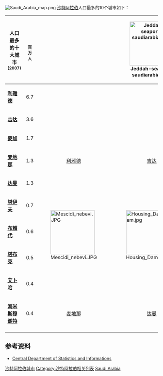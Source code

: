 [[File:Saudi_Arabia_map.png|right]]
[[沙特阿拉伯|沙特阿拉伯]]人口最多的10个城市如下：
<center>
{| class="wikitable" style="text-align:right; margin-right:50px; font-size:90%"
|- 
! align=center |'''人口最多的十大城市'''<br><small>(2007)</small>
! <br><small>百万人</small>
! rowspan=4 |
! rowspan=4 | [[Image:Jeddah-seaport-saudiarabia.PNG|145px]]
! rowspan=4 | [[Image:The_Holy_Mosque_in_Mecca.jpg|145px]]
|- 
| align=left | '''[[利雅德|利雅德]]''' || 6.7 
|- 
| align=left | '''[[吉达|吉达]]''' || 3.6
|-
| align=left | '''[[麥加|麥加]]''' || 1.7
|-
| align=left | '''[[麦地那|麦地那]]''' || 1.3 ||align=center | [[利雅德|利雅德]] ||align=center | [[吉达|吉达]] ||align=center | [[麥加|麥加]]
|-
| align=left | '''[[达曼_(沙特阿拉伯)|达曼]]''' || 1.3 ||rowspan=5 | [[Image:Mescidi_nebevi.JPG|145px]] ||rowspan=5 |[[Image:Housing_Dammam.jpg|145px]] ||rowspan=5 | [[Image:Abha_from_Abha_Palace_Hotel.JPG|145px]]
|-
| align=left | '''[[塔伊夫|塔伊夫]]''' || 0.7
|-
| align=left | '''[[布賴代|布賴代]]''' || 0.6
|-
| align=left | '''[[塔布克|塔布克]]''' || 0.5
|-
| align=left | '''[[艾卜哈|艾卜哈]]''' || 0.4
|-
| align=left | '''[[海米斯穆谢特|海米斯穆谢特]]''' || 0.4 ||align=center | [[麦地那|麦地那]] ||align=center | [[达曼_(沙特阿拉伯)|达曼]] ||align=center | [[艾卜哈|艾卜哈]]
|-
|}
</center>

==参考资料==
* [https://web.archive.org/web/20071215001438/http://www.cdsi.gov.sa/showproductstandard.aspx?lid=25&pid=1585 Central Department of Statistics and Informations] {{ar icon}}

{{亚洲题目|城市列表}}
[[Category:沙特阿拉伯城市|]]
[[Category:沙特阿拉伯相关列表|Category:沙特阿拉伯相关列表]]
[[Category:亚洲城市列表|Saudi Arabia]]